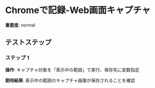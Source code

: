 # Chromeで記録-Web画面キャプチャ

**重要度**: normal

## テストステップ

### ステップ 1

**操作**: キャプチャ対象を「表示中の範囲」で実行、保存先に変数指定

**期待結果**:
表示中の範囲のキャプチャ画像が保存されることを確認


